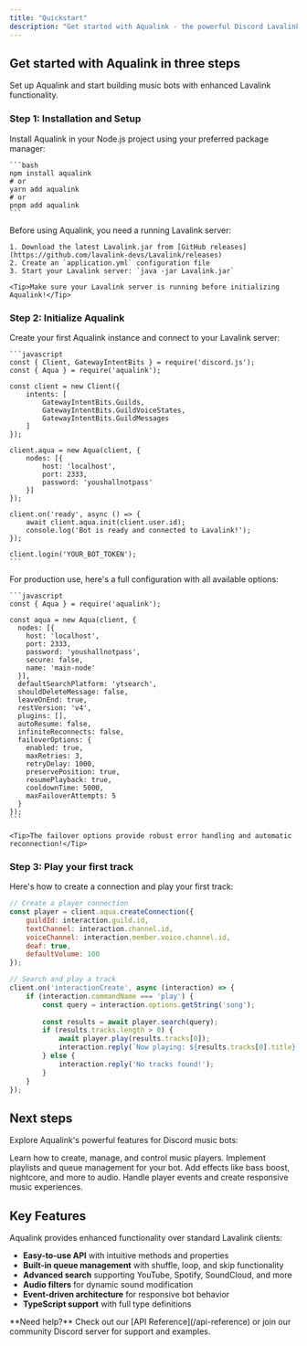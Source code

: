 ```yaml
---
title: "Quickstart"
description: "Get started with Aqualink - the powerful Discord Lavalink wrapper"
---
```


## Get started with Aqualink in three steps

Set up Aqualink and start building music bots with enhanced Lavalink functionality.

### Step 1: Installation and Setup

<AccordionGroup>
  <Accordion icon="download" title="Install Aqualink">
    Install Aqualink in your Node.js project using your preferred package manager:
    
    ```bash
    npm install aqualink
    # or
    yarn add aqualink
    # or
    pnpm add aqualink
    ```
  </Accordion>
  
  <Accordion icon="server" title="Set up Lavalink server">
    Before using Aqualink, you need a running Lavalink server:
    
    1. Download the latest Lavalink.jar from [GitHub releases](https://github.com/lavalink-devs/Lavalink/releases)
    2. Create an `application.yml` configuration file
    3. Start your Lavalink server: `java -jar Lavalink.jar`
    
    <Tip>Make sure your Lavalink server is running before initializing Aqualink!</Tip>
  </Accordion>
</AccordionGroup>

### Step 2: Initialize Aqualink

<AccordionGroup>
  <Accordion icon="code" title="Quick setup">
    Create your first Aqualink instance and connect to your Lavalink server:
    
    ```javascript
    const { Client, GatewayIntentBits } = require('discord.js');
    const { Aqua } = require('aqualink');

    const client = new Client({
        intents: [
            GatewayIntentBits.Guilds,
            GatewayIntentBits.GuildVoiceStates,
            GatewayIntentBits.GuildMessages
        ]
    });

    client.aqua = new Aqua(client, {
        nodes: [{
            host: 'localhost',
            port: 2333,
            password: 'youshallnotpass'
        }]
    });

    client.on('ready', async () => {
        await client.aqua.init(client.user.id);
        console.log('Bot is ready and connected to Lavalink!');
    });

    client.login('YOUR_BOT_TOKEN');
    ```
  </Accordion>
  
  <Accordion icon="cog" title="Complete configuration">
    For production use, here's a full configuration with all available options:
    
    ```javascript
    const { Aqua } = require('aqualink');

    const aqua = new Aqua(client, {
      nodes: [{
        host: 'localhost',
        port: 2333,
        password: 'youshallnotpass',
        secure: false,
        name: 'main-node'
      }],
      defaultSearchPlatform: 'ytsearch',
      shouldDeleteMessage: false,
      leaveOnEnd: true,
      restVersion: 'v4',
      plugins: [],
      autoResume: false,
      infiniteReconnects: false,
      failoverOptions: {
        enabled: true,
        maxRetries: 3,
        retryDelay: 1000,
        preservePosition: true,
        resumePlayback: true,
        cooldownTime: 5000,
        maxFailoverAttempts: 5
      }
    });
    ```
    
    <Tip>The failover options provide robust error handling and automatic reconnection!</Tip>
  </Accordion>
</AccordionGroup>

### Step 3: Play your first track

<Accordion icon="play" title="Create a player and play music">
  Here's how to create a connection and play your first track:
  
  ```javascript
  // Create a player connection
  const player = client.aqua.createConnection({
      guildId: interaction.guild.id,
      textChannel: interaction.channel.id,
      voiceChannel: interaction.member.voice.channel.id,
      deaf: true,
      defaultVolume: 100
  });

  // Search and play a track
  client.on('interactionCreate', async (interaction) => {
      if (interaction.commandName === 'play') {
          const query = interaction.options.getString('song');
          
          const results = await player.search(query);
          if (results.tracks.length > 0) {
              await player.play(results.tracks[0]);
              interaction.reply(`Now playing: ${results.tracks[0].title}`);
          } else {
              interaction.reply('No tracks found!');
          }
      }
  });
  ```
</Accordion>

## Next steps

Explore Aqualink's powerful features for Discord music bots:

<CardGroup cols={2}>
  <Card title="Player Management" icon="play" href="/guides/player">
    Learn how to create, manage, and control music players.
  </Card>
  
  <Card title="Queue System" icon="list" href="/guides/queue">
    Implement playlists and queue management for your bot.
  </Card>
  
  <Card title="Audio Filters" icon="sliders" href="/guides/filters">
    Add effects like bass boost, nightcore, and more to audio.
  </Card>
  
  <Card title="Events & Listeners" icon="bell" href="/guides/events">
    Handle player events and create responsive music experiences.
  </Card>
</CardGroup>

## Key Features

Aqualink provides enhanced functionality over standard Lavalink clients:

- **Easy-to-use API** with intuitive methods and properties
- **Built-in queue management** with shuffle, loop, and skip functionality  
- **Advanced search** supporting YouTube, Spotify, SoundCloud, and more
- **Audio filters** for dynamic sound modification
- **Event-driven architecture** for responsive bot behavior
- **TypeScript support** with full type definitions

<Note>
  **Need help?** Check out our [API Reference](/api-reference) or join our community Discord server for support and examples.
</Note>
